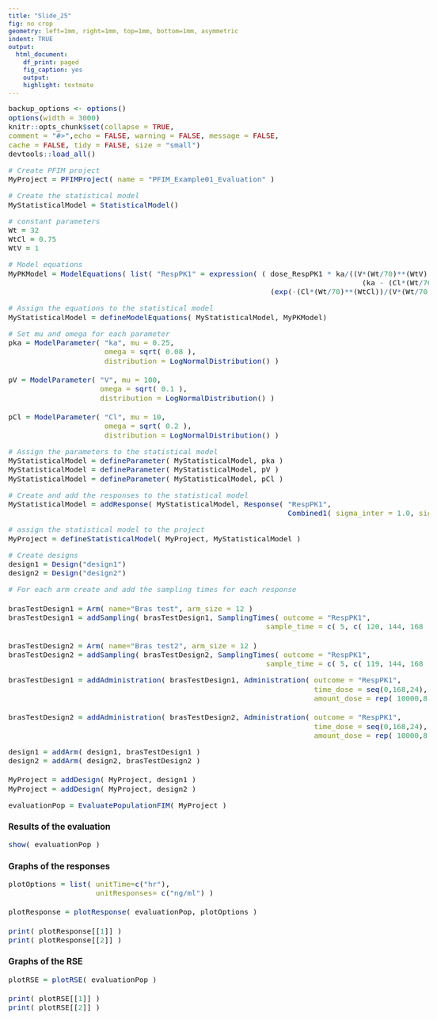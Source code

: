 ```yaml
---
title: "Slide_25"
fig: no crop
geometry: left=1mm, right=1mm, top=1mm, bottom=1mm, asymmetric
indent: TRUE
output: 
  html_document: 
    df_print: paged
    fig_caption: yes
    output: 
    highlight: textmate
---
```


<style type="text/css">

body{
font-size: 11pt;
}

h1.title {
font-size: 40pt;
}

code.r{
font-size: 11pt;
}

body {
max-width: 1600px;  
margin-left:10px;
line-height: 20px;
}

</style>

```r
backup_options <- options()
options(width = 3000)
knitr::opts_chunk$set(collapse = TRUE,
comment = "#>",echo = FALSE, warning = FALSE, message = FALSE,
cache = FALSE, tidy = FALSE, size = "small")
devtools::load_all()
```
 
```r
# Create PFIM project
MyProject = PFIMProject( name = "PFIM_Example01_Evaluation" )
```

```r
# Create the statistical model
MyStatisticalModel = StatisticalModel()
```

```r
# constant parameters
Wt = 32
WtCl = 0.75
WtV = 1
```

```r
# Model equations
MyPKModel = ModelEquations( list( "RespPK1" = expression( ( dose_RespPK1 * ka/((V*(Wt/70)**(WtV)) *
                                                                                 (ka - (Cl*(Wt/70)**(WtCl))/(V*(Wt/70)**(WtV))))) *
                                                            (exp(-(Cl*(Wt/70)**(WtCl))/(V*(Wt/70)**(WtV)) *t) - exp(-ka * t ) ) ) ) )
```

```r
# Assign the equations to the statistical model
MyStatisticalModel = defineModelEquations( MyStatisticalModel, MyPKModel)
```

```r
# Set mu and omega for each parameter
pka = ModelParameter( "ka", mu = 0.25,
                      omega = sqrt( 0.08 ),
                      distribution = LogNormalDistribution() )

pV = ModelParameter( "V", mu = 100,
                     omega = sqrt( 0.1 ),
                     distribution = LogNormalDistribution() )

pCl = ModelParameter( "Cl", mu = 10,
                      omega = sqrt( 0.2 ),
                      distribution = LogNormalDistribution() )
```

```r
# Assign the parameters to the statistical model
MyStatisticalModel = defineParameter( MyStatisticalModel, pka )
MyStatisticalModel = defineParameter( MyStatisticalModel, pV )
MyStatisticalModel = defineParameter( MyStatisticalModel, pCl )
```

```r
# Create and add the responses to the statistical model
MyStatisticalModel = addResponse( MyStatisticalModel, Response( "RespPK1",
                                                                Combined1( sigma_inter = 1.0, sigma_slope = 0.05 ) ) )
```

```r
# assign the statistical model to the project
MyProject = defineStatisticalModel( MyProject, MyStatisticalModel )
```

```r
# Create designs
design1 = Design("design1")
design2 = Design("design2")
```

```r
# For each arm create and add the sampling times for each response

brasTestDesign1 = Arm( name="Bras test", arm_size = 12 )
brasTestDesign1 = addSampling( brasTestDesign1, SamplingTimes( outcome = "RespPK1",
                                                           sample_time = c( 5, c( 120, 144, 168 ), 336 ) ) )

brasTestDesign2 = Arm( name="Bras test2", arm_size = 12 )
brasTestDesign2 = addSampling( brasTestDesign2, SamplingTimes( outcome = "RespPK1",
                                                           sample_time = c( 5, c( 119, 144, 168 ), 336 ) ) )
```

```r

brasTestDesign1 = addAdministration( brasTestDesign1, Administration( outcome = "RespPK1",
                                                                      time_dose = seq(0,168,24),
                                                                      amount_dose = rep( 10000,8 )))

brasTestDesign2 = addAdministration( brasTestDesign2, Administration( outcome = "RespPK1",
                                                                      time_dose = seq(0,168,24),
                                                                      amount_dose = rep( 10000,8 )))
```

```r
design1 = addArm( design1, brasTestDesign1 )
design2 = addArm( design2, brasTestDesign2 )

MyProject = addDesign( MyProject, design1 )
MyProject = addDesign( MyProject, design2 )
```

```r
evaluationPop = EvaluatePopulationFIM( MyProject ) 
```

### Results of the evaluation
```r
show( evaluationPop )
```

### Graphs of the responses
```r
plotOptions = list( unitTime=c("hr"),
                    unitResponses= c("ng/ml") )

plotResponse = plotResponse( evaluationPop, plotOptions )

print( plotResponse[[1]] )
print( plotResponse[[2]] )
```

### Graphs of the RSE 
```r
plotRSE = plotRSE( evaluationPop )

print( plotRSE[[1]] )
print( plotRSE[[2]] )
```

